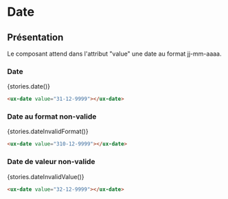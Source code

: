 
# Date

<Meta title="Components|Typography/Date" />

## Présentation

Le composant attend dans l'attribut "value" une date au format jj-mm-aaaa.

### Date

<Preview withSource="none" withToolbar>
  <Story name="Date" height="20px">
    {stories.date()}
  </Story>
</Preview>

```html
<ux-date value="31-12-9999"></ux-date>
```

### Date au format non-valide

<Preview withSource="none" withToolbar>
  <Story name="Date format non-valide" height="20px">
    {stories.dateInvalidFormat()}
  </Story>
</Preview>

```html
<ux-date value="310-12-9999"></ux-date>
```

### Date de valeur non-valide

<Preview withSource="none" withToolbar>
  <Story name="Date valeur non-valide" height="20px">
    {stories.dateInvalidValue()}
  </Story>
</Preview>

```html
<ux-date value="32-12-9999"></ux-date>
```
